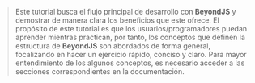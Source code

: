 
<DocHeader pretitle="Tutorial" title="Proyecto Web con Backend" />

<Title tag="h4">Antes de Empezar</Title>

> Este tutorial busca el flujo principal de desarrollo con **BeyondJS** y
> demostrar de manera clara los
> beneficios que este ofrece. El propósito de este tutorial es que los
> usuarios/programadores puedan aprender mientras practican, por tanto, los
> conceptos que definen la estructura de **BeyondJS** son abordados de forma general,
> focalizando en hacer un ejercicio rápido, conciso y claro. Para mayor entendimiento de
> los algunos conceptos, es necesario acceder a las secciones correspondientes
> en la documentación.

<Title tag="h3" text="Prerequisitos" />

Para ejecutar el presente tutorial se requiere:

-   Tener instalado Node.js 16.x
-   tener conocimientos básicos sobre la consola de comandos.

Adicionalmente, se recomienda usar <ELink href="https://code.visualstudio.com/">vscode</ELink> para
poder seguir el tutorial paso a paso. Sin embargo se puede utilizar cualquier otro editor.

<Title tag="h2" text="Empezando" />

Lo primero que realizaremos es crear nuestro proyecto. Para ello debemos abrir la consola de comandos
en la carpeta en la que deseemos y ejecutar el siguiente comando:

<Code>npx @beyond-js/create-package</Code>

Este comando es interactivo y solicitará algunos datos para definir nuestro paquete o proyecto.
Los datos que pide son los siguientes:

-   Package specifier: Corresponde al nombre de nuestro paquete, para efectos de este tutorial
    nuestro paquete se llamará: 'beyond-web-tutorial'.
-   Package type: Corresponde al tipo de proyecto a crear, seleccionaremos `web-backend` que contiene
    los paquetes para implementar una conexión entre un servicio node y nuestro proyecto web por medio de websockets,
    como vermos más adelante.
    ondJS de manera local y generar la estructura inicial de nuestro proyecto.
-   Preguntará si deseamos instalar las dependencias, seleccionamos que sí.

¡Listo! nuestro proyecto se ha creado. A continuación abriremos nuestro editor de texto en el directorio
donde ejecutamos el comando

<Code>code .</Code>

Al abrirlo podremos ver que tenemos la siguiente estructura:

-   **beyond.json:** Archivo para manejar el servidor de desarrollo, gestionado por BeyondJS.
-   **packages.json:** Este archivo registra los proyectos a los que el DevServer tiene acceso,
    generalmente es gestionado de forma directa por <BeyondJS/>.
-   **beyond-js-tutorial**: La carpeta de nuestro paquete y proyecto.

    -   **package.json**: Archivo del paquete javascript.
    -   **/modules:** Carpeta en donde se crean los módulos del proyecto por defecto. Este valor es configurable, puedes leer más de ello en la sección de <Link href="/docs/projects/json">Configuración de Proyectos.</Link>
    -   **template:** Esta carpeta contiene todos los elementos necesarios para definir el template general del proyecto.

        -   **template.json:** Archivo que permite realizar ajustes en la configuración del template del proyecto.

> Si deseas puedes conocer las diferencias sobre los tipos de proyectos
> en <Link href="/docs/packages/types"> la sección correspondiente de la documentación.</Link>

A continuación, debemos iniciar <BeyondJS/>, para ello ejecutamos el siguiente comando:

<Code language="shel">beyond run</Code>

Al ejecutarlo, debe aparecer el siguiente mensaje en la consola de comandos:

```
Follow the link to manage your packages with the workspace:
https://workspace.beyondjs.com?port=4000

```

¡Listo! Ya podemos acceder a nuestro proyecto en <ELink href="http://localhost:6500/">http://localhost:6500/</ELink>

A continuación vamos a crear nuestro primer módulo.

<NextLinks items={['tutorial/first-module', 'tutorial/backend']} />
